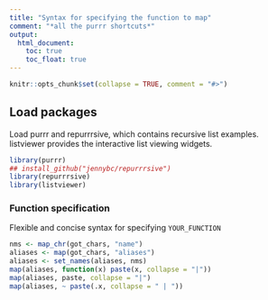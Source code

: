 ```yaml
---
title: "Syntax for specifying the function to map"
comment: "*all the purrr shortcuts*"
output:
  html_document:
    toc: true
    toc_float: true
---
```


```r
knitr::opts_chunk$set(collapse = TRUE, comment = "#>")
```

## Load packages

Load purrr and repurrrsive, which contains recursive list examples. listviewer provides the interactive list viewing widgets.

```r
library(purrr)
## install_github("jennybc/repurrrsive")
library(repurrrsive)
library(listviewer)
```


### Function specification

Flexible and concise syntax for specifying `YOUR_FUNCTION`

```r
nms <- map_chr(got_chars, "name")
aliases <- map(got_chars, "aliases")
aliases <- set_names(aliases, nms)
map(aliases, function(x) paste(x, collapse = "|"))
map(aliases, paste, collapse = "|")
map(aliases, ~ paste(.x, collapse = " | "))
```

